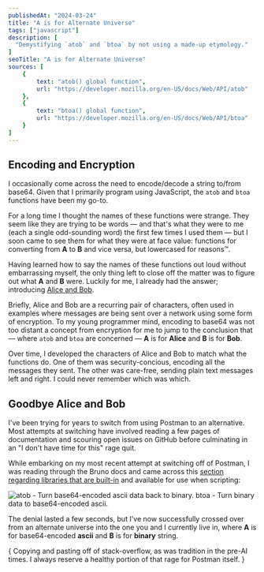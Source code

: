 ```yaml
---
publishedAt: "2024-03-24"
title: "A is for Alternate Universe"
tags: ["javascript"]
description: [
  "Demystifying `atob` and `btoa` by not using a made-up etymology."
]
seoTitle: "A is for Alternate Universe"
sources: [
	{
		text: "atob() global function",
		url: "https://developer.mozilla.org/en-US/docs/Web/API/atob"
	},
	{
		text: "btoa() global function",
		url: "https://developer.mozilla.org/en-US/docs/Web/API/btoa"
	}
]
---
```



## Encoding and Encryption

I occasionally come across the need to encode/decode a string to/from base64. Given that I primarily program using JavaScript, the `atob` and `btoa` functions have been my go-to.

For a long time I thought the names of these functions were strange. They seem like they are trying to be words &mdash; and that's what they were to me (each a single odd-sounding word) the first few times I used them<FootnoteTrigger index={1} /> &mdash; but I soon came to see them for what they were at face value: functions for converting from **A** to **B** and vice versa, but lowercased for reasons&trade;.

Having learned how to say the names of these functions out loud without embarrassing myself, the only thing left to close off the matter was to figure out what **A** and **B** were. Luckily for me, I already had the answer; introducing [Alice and Bob](https://en.wikipedia.org/wiki/Alice_and_Bob).

Briefly, Alice and Bob are a recurring pair of characters, often used in examples where messages are being sent over a network using some form of encryption. To my young programmer mind, encoding to base64 was not too distant a concept from encryption for me to jump to the conclusion that &mdash; where `atob` and `btoa` are concerned &mdash; **A** is for **Alice** and **B** is for **Bob**.

Over time, I developed the characters of Alice and Bob to match what the functions do. One of them was security-concious, encoding all the messages they sent. The other was care-free, sending plain text messages left and right. I could never remember which was which.

## Goodbye Alice and Bob

I've been trying for years to switch from using Postman to an alternative. Most attempts at switching have involved reading a few pages of documentation and scouring open issues on GitHub before culminating in an "I don't have time for this" rage quit<FootnoteTrigger index={2} />.

While embarking on my most recent attempt at switching off of Postman, I was reading through the Bruno docs and came across this [section regarding libraries that are built-in](https://docs.usebruno.com/scripting/inbuilt-libraries.html#inbuilt-libraries) and available for use when scripting:

<Image alt="atob - Turn base64-encoded ascii data back to binary. btoa - Turn binary data to base64-encoded ascii." src="bruno-libraries.png" />

The denial lasted a few seconds, but I've now successfully crossed over from an alternate universe into the one you and I currently live in, where **A** is for base64-encoded **ascii** and **B** is for **binary** string.

{<FootnoteList>
	<FootnoteListItem index={1}>
		Copying and pasting off of stack-overflow, as was tradition in the pre-AI times.
	</FootnoteListItem>
	<FootnoteListItem index={2}>
		I always reserve a healthy portion of that rage for Postman itself.
	</FootnoteListItem>
</FootnoteList>}
